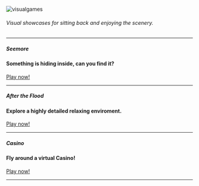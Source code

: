 

<Container>



<Banner>

![visualgames](https://i.imgur.com/qr81XLy.png)

###### _Visual showcases for sitting back and enjoying the scenery._
---

##### Seemore
#### Something is hiding inside, can you find it?

<p className="text-center">
  <a class="gtm-button" href="seemore" rel="external">
    Play now!
  </a>
</p>

---

##### After the Flood
#### Explore a highly detailed relaxing enviroment.

<p className="text-center">
  <a class="gtm-button" href="after-the-flood" rel="external">
    Play now!
  </a>
</p>

---


##### Casino
#### Fly around a virtual Casino!

<p className="text-center">
  <a class="gtm-button" href="casino" rel="external">
    Play now!
  </a>
</p>

---

</Banner>

</Container>
